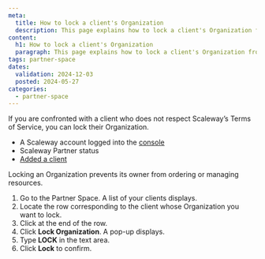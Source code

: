 ```yaml
---
meta:
  title: How to lock a client's Organization
  description: This page explains how to lock a client's Organization from the Partner Space.
content:
  h1: How to lock a client's Organization
  paragraph: This page explains how to lock a client's Organization from the Partner Space.
tags: partner-space 
dates:
  validation: 2024-12-03
  posted: 2024-05-27
categories:
  - partner-space
---
```


If you are confronted with a client who does not respect Scaleway’s Terms of Service, you can lock their Organization. 

<Macro id="requirements" />

- A Scaleway account logged into the [console](https://console.scaleway.com)
- Scaleway Partner status
- [Added a client](/partners/partner-space/how-to/add-client/)
 
 <Message type="important">
     Locking an Organization prevents its owner from ordering or managing resources.
    </Message>

1. Go to the Partner Space. A list of your clients displays. 
2. Locate the row corresponding to the client whose Organization you want to lock.  
3. Click <Icon name="more" /> at the end of the row. 
4. Click **Lock Organization**. A pop-up displays.
5. Type **LOCK** in the text area.
6. Click **Lock** to confirm. 
